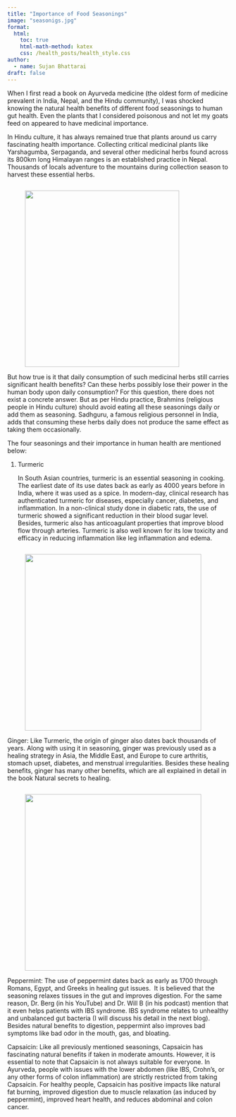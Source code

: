 ```yaml
---
title: "Importance of Food Seasonings"
image: "seasonigs.jpg"
format:
  html:
    toc: true
    html-math-method: katex
    css: /health_posts/health_style.css
author:
  - name: Sujan Bhattarai
draft: false
---
```


<p>When I first read a book on Ayurveda medicine (the oldest form of medicine prevalent in India, Nepal, and the Hindu community), I was shocked knowing the natural health benefits of different food seasonings to human gut health. Even the plants that I considered poisonous and not let my goats feed on appeared to have medicinal importance.</p>

<p>In Hindu culture, it has always remained true that plants around us carry fascinating health importance. Collecting critical medicinal plants like Yarshagumba, Serpaganda, and several other medicinal herbs found across its 800km long Himalayan ranges is an established practice in Nepal. Thousands of locals adventure to the mountains during collection season to harvest these essential herbs.</p>

<figure class="wp-block-image size-large" style="float: left; padding-right: 80px;">
  <img src="image1.jpg" class="wp-image-85 alignleft" width="350" height="400"/>
</figure>

<p>But how true is it that daily consumption of such medicinal herbs still carries significant health benefits? Can these herbs possibly lose their power in the human body upon daily consumption? For this question, there does not exist a concrete answer. But as per Hindu practice, Brahmins (religious people in Hindu culture) should avoid eating all these seasonings daily or add them as seasoning. Sadhguru, a famous religious personnel in India, adds that consuming these herbs daily does not produce the same effect as taking them occasionally.</p>

<p>The four seasonings and their importance in human health are mentioned below:</p>


<ol>
  <li>
    <p>Turmeric</p>
    <p>In South Asian countries, turmeric is an essential seasoning in cooking. The earliest date of its use dates back as early as 4000 years before in India, where it was used as a spice. In modern-day, clinical research has authenticated turmeric for diseases, especially cancer, diabetes, and inflammation. In a non-clinical study done in diabetic rats, the use of turmeric showed a significant reduction in their blood sugar level. Besides, turmeric also has anticoagulant properties that improve blood flow through arteries. Turmeric is also well known for its low toxicity and efficacy in reducing inflammation like leg inflammation and edema.</p>
  </li>
</ol>

<figure class="wp-block-image size-large" style="float: left; padding-right: 20px;">
  <img src="image2.jpg" class="wp-image-85 alignleft" width="400" height="400"/>
</figure>

<p>Ginger: Like Turmeric, the origin of ginger also dates back thousands of years. Along with using it in seasoning, ginger was previously used as a healing strategy in Asia, the Middle East, and Europe to cure arthritis, stomach upset, diabetes, and menstrual irregularities. Besides these healing benefits, ginger has many other benefits, which are all explained in detail in the book Natural secrets to healing.</p>

<figure class="wp-block-image size-large" style="float: left; padding-right: 20px;">
  <img src="image3.jpg" class="wp-image-85 alignleft" width="400" height="400"/>
</figure>

<p>Peppermint: The use of peppermint dates back as early as 1700 through Romans, Egypt, and Greeks in healing gut issues.  It is believed that the seasoning relaxes tissues in the gut and improves digestion. For the same reason, Dr. Berg (in his YouTube) and Dr. Will B (in his podcast) mention that it even helps patients with IBS syndrome. IBS syndrome relates to unhealthy and unbalanced gut bacteria (I will discuss his detail in the next blog). Besides natural benefits to digestion, peppermint also improves bad symptoms like bad odor in the mouth, gas, and bloating.</p>

<p>Capsaicin: Like all previously mentioned seasonings, Capsaicin has fascinating natural benefits if taken in moderate amounts. However, it is essential to note that Capsaicin is not always suitable for everyone. In Ayurveda, people with issues with the lower abdomen (like IBS, Crohn’s, or any other forms of colon inflammation) are strictly restricted from taking Capsaicin. For healthy people, Capsaicin has positive impacts like natural fat burning, improved digestion due to muscle relaxation (as induced by peppermint), improved heart health, and reduces abdominal and colon cancer.</p>
